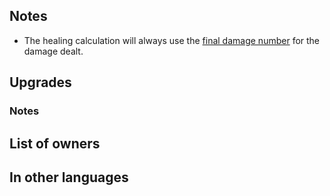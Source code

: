 {{Weapon Infobox
|tagid=SID_アブゾーブ＋
|weaponType=Staff
|might=7
|range=2
|effect=Restores HP = 50% of damage dealt.<br>After combat, if unit attacked, restores 7 HP to allies within 2 spaces of unit.
|cost=300
|exclusive=0
|statModifiers=0,7,0,0,0
|required=Absorb
|refinePaths=default
|refineSP=350
|refineMedals=500
|refineStones=50
|effectSkill1=Calculates damage from staff like other weapons.
|iconSkill1=Wrathful Staff W.png
|tagidExtraSkill1=神
|effectSkill2=Foe cannot counterattack.
|iconSkill2=Dazzling Staff W.png
|tagidExtraSkill2=幻
|properties=
}}
==Notes==
{{IfUnitAttacked}}
* The healing calculation will always use the [[Damage calculation#Final Damage calculation|final damage number]] for the damage dealt.
{{CombatHPRecovery}}
==Upgrades==
{{Weapon Upgrade List}}
===Notes===
{{Inheritable Staff Refines}}
==List of owners==
{{Skill Hero List}}
==In other languages==
{{OtherLanguages
|japanese=アブゾーブ＋
|german=Absorbieren+
|spanishEU=Absorción +
|spanishLA=Absorción +
|french=Vampirisme +
|italian=Assorbimento+
|chineseTW=吸收＋
|portuguese=Absorção+
}}
{{Weapons Navbox}}